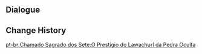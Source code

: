{{Genius Invokation TCG Stage
|title        = Stonehide Lawachurl's Majesty
|type         = Serious Showdown
|group        = Tavern Challenge
|character    = Baobab
|requirement  = 7
|introduction = "Meow." "The Stonehide Lawachurl is not one to relax during a fight. It's got to show its strength, after all!"<br>{{Color|bp|Special Rule: "Stonehide Lawachurl" starts with the Talent Card "Stonehide Reforged" equipped.}}
|objective_1  = Achieve victory
|reward_1     = Lucky Coin*1000
|lineup       = Stonehide Lawachurl#24
}}

==Dialogue==
{{Transclude|Genius Invokation TCG/Stage/Baobab|Stonehide Lawachurl's Majesty}}

==Change History==
{{Change History|3.3}}

[[pt-br:Chamado Sagrado dos Sete:O Prestígio do Lawachurl da Pedra Oculta]]